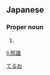 ==Japanese==
{{ja-kanjitab|照|雄}}

===Proper noun===
{{ja-pos|proper|てるお}}

# {{given name|male|lang=ja}}

[[Category:Japanese male given names|てるお]]

[[li:照雄]]